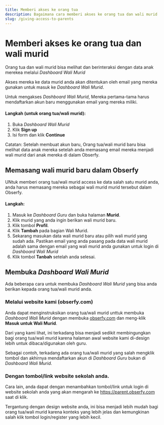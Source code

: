 ```yaml
---
title: Memberi akses ke orang tua
description: Bagaimana cara memberi akses ke orang tua dan wali murid
slug: /giving-access-to-parents
---
```


# Memberi akses ke orang tua dan wali murid

Orang tua dan wali murid bisa melihat dan berinteraksi dengan data anak merekea melalui _Dashboard Wali Murid_

Akses mereka ke data murid anda akan ditentukan oleh email yang mereka gunakan untuk masuk ke _Dashboard Wali Murid_.

Untuk mengakses _Dashboard Wali Murid_, Mereka pertama-tama harus mendaftarkan akun baru menggunakan email yang mereka miliki.

#### Langkah (untuk orang tua/wali murid):

1. Buka _Dashboard Wali Murid_
2. Klik **Sign up**
3. Isi form dan klik **Continue**

Catatan: Setelah membuat akun baru, Orang tua/wali murid baru bisa melihat data anak mereka setelah anda memasang email 
mereka menjadi wali murid dari anak mereka di dalam Obserfy.

## Memasang wali murid baru dalam Obserfy 

UNtuk memberi orang tua/wali murid access ke data salah satu murid anda, anda harus memasang mereka sebagai wali murid
murid tersebut dalam Obserfy.

#### Langkah:

1. Masuk ke _Dashboard Guru_ dan buka halaman **Murid**.
2. Klik murid yang anda ingin berikan wali murid baru.
3. Klik tombol **Profil**.
4. Klik **Tambah** pada bagian Wali Murid. 
5. Sekarang masukan data wali murid baru atau pilih wali murid yang sudah ada. Pastikan email yang anda pasang pada data
   wali murid adalah sama dengan email yang wali murid anda gunakan untuk login di _Dashboard Wali Murid_
6. Klik tombol **Tanbah** setelah anda selesai.

## Membuka _Dashboard Wali Murid_

Ada beberapa cara untuk membuka _Dashboard Wali Murid_ yang bisa anda berikan kepada orang tua/wali murid anda.

### Melalui website kami (obserfy.com)

Anda dapat menginstruksikan orang tua/wali murid unttuk membuka _Dashboard Wali Murid_ dengan membuka 
[obserfy.com](https://obserfy.com) dan meng-klik **Masuk untuk Wali Murid**.

Dari yang kami lihat, ini terkadang bisa menjadi sedikit membingungkan bagi orang tua/wali murid karena halaman awal website
kami di-design lebih untuk dibaca/digunakan oleh guru.

Sebagai contoh, terkadang ada orang tua/wali murid yang salah mengklik tombol dan akhirnya mendaftarkan akun di _Dashboard Guru_
bukan di _Dashboard Wali Murid_.

### Dengan tombol/link website sekolah anda.

Cara lain, anda dapat dengan menambahkan tombol/link untuk login di website sekolah anda yang akan mengarah ke 
https://parent.obserfy.com saat di klik.

Tergantung dengan design website anda, ini bisa menjadi lebih mudah bagi orang tua/wali murid karena konteks yang
lebih jelas dan kemungkinan salah klik tombol login/register yang lebih kecil.
